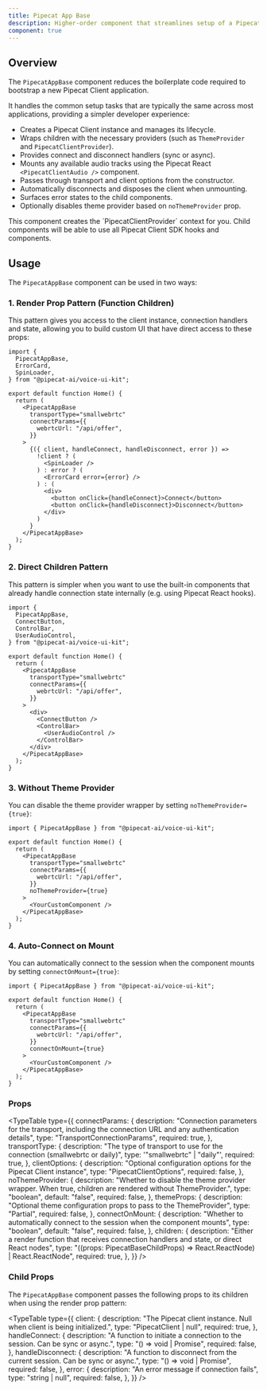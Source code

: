 ```yaml
---
title: Pipecat App Base
description: Higher-order component that streamlines setup of a Pipecat Client instance.
component: true
---
```


## Overview

The `PipecatAppBase` component reduces the boilerplate code required to bootstrap a new Pipecat Client application.

It handles the common setup tasks that are typically the same across most applications, providing a simpler developer experience:

- Creates a Pipecat Client instance and manages its lifecycle.
- Wraps children with the necessary providers (such as `ThemeProvider` and `PipecatClientProvider`).
- Provides connect and disconnect handlers (sync or async).
- Mounts any available audio tracks using the Pipecat React `<PipecatClientAudio />` component.
- Passes through transport and client options from the constructor.
- Automatically disconnects and disposes the client when unmounting.
- Surfaces error states to the child components.
- Optionally disables theme provider based on `noThemeProvider` prop.

<Callout>
  This component creates the `PipecatClientProvider` context for you. Child
  components will be able to use all Pipecat Client SDK hooks and components.
</Callout>

## Usage

The `PipecatAppBase` component can be used in two ways:

### 1. Render Prop Pattern (Function Children)

This pattern gives you access to the client instance, connection handlers and state, allowing you to build custom UI that have direct access to these props:

```tsx
import {
  PipecatAppBase,
  ErrorCard,
  SpinLoader,
} from "@pipecat-ai/voice-ui-kit";

export default function Home() {
  return (
    <PipecatAppBase
      transportType="smallwebrtc"
      connectParams={{
        webrtcUrl: "/api/offer",
      }}
    >
      {({ client, handleConnect, handleDisconnect, error }) =>
        !client ? (
          <SpinLoader />
        ) : error ? (
          <ErrorCard error={error} />
        ) : (
          <div>
            <button onClick={handleConnect}>Connect</button>
            <button onClick={handleDisconnect}>Disconnect</button>
          </div>
        )
      }
    </PipecatAppBase>
  );
}
```

### 2. Direct Children Pattern

This pattern is simpler when you want to use the built-in components that already handle connection state internally (e.g. using Pipecat React hooks).

```tsx
import {
  PipecatAppBase,
  ConnectButton,
  ControlBar,
  UserAudioControl,
} from "@pipecat-ai/voice-ui-kit";

export default function Home() {
  return (
    <PipecatAppBase
      transportType="smallwebrtc"
      connectParams={{
        webrtcUrl: "/api/offer",
      }}
    >
      <div>
        <ConnectButton />
        <ControlBar>
          <UserAudioControl />
        </ControlBar>
      </div>
    </PipecatAppBase>
  );
}
```

### 3. Without Theme Provider

You can disable the theme provider wrapper by setting `noThemeProvider={true}`:

```tsx
import { PipecatAppBase } from "@pipecat-ai/voice-ui-kit";

export default function Home() {
  return (
    <PipecatAppBase
      transportType="smallwebrtc"
      connectParams={{
        webrtcUrl: "/api/offer",
      }}
      noThemeProvider={true}
    >
      <YourCustomComponent />
    </PipecatAppBase>
  );
}
```

### 4. Auto-Connect on Mount

You can automatically connect to the session when the component mounts by setting `connectOnMount={true}`:

```tsx
import { PipecatAppBase } from "@pipecat-ai/voice-ui-kit";

export default function Home() {
  return (
    <PipecatAppBase
      transportType="smallwebrtc"
      connectParams={{
        webrtcUrl: "/api/offer",
      }}
      connectOnMount={true}
    >
      <YourCustomComponent />
    </PipecatAppBase>
  );
}
```

### Props

<TypeTable
  type={{
    connectParams: {
      description:
        "Connection parameters for the transport, including the connection URL and any authentication details",
      type: "TransportConnectionParams",
      required: true,
    },
    transportType: {
      description:
        "The type of transport to use for the connection (smallwebrtc or daily)",
      type: '"smallwebrtc" | "daily"',
      required: true,
    },
    clientOptions: {
      description:
        "Optional configuration options for the Pipecat Client instance",
      type: "PipecatClientOptions",
      required: false,
    },
    noThemeProvider: {
      description:
        "Whether to disable the theme provider wrapper. When true, children are rendered without ThemeProvider.",
      type: "boolean",
      default: "false",
      required: false,
    },
    themeProps: {
      description:
        "Optional theme configuration props to pass to the ThemeProvider",
      type: "Partial<ThemeProviderProps>",
      required: false,
    },
    connectOnMount: {
      description:
        "Whether to automatically connect to the session when the component mounts",
      type: "boolean",
      default: "false",
      required: false,
    },
    children: {
      description:
        "Either a render function that receives connection handlers and state, or direct React nodes",
      type: "((props: PipecatBaseChildProps) => React.ReactNode) | React.ReactNode",
      required: true,
    },
  }}
/>

### Child Props

The `PipecatAppBase` component passes the following props to its children when using the render prop pattern:

<TypeTable
  type={{
    client: {
      description:
        "The Pipecat client instance. Null when client is being initialized.",
      type: "PipecatClient | null",
      required: true,
    },
    handleConnect: {
      description:
        "A function to initiate a connection to the session. Can be sync or async.",
      type: "() => void | Promise<void>",
      required: false,
    },
    handleDisconnect: {
      description:
        "A function to disconnect from the current session. Can be sync or async.",
      type: "() => void | Promise<void>",
      required: false,
    },
    error: {
      description: "An error message if connection fails",
      type: "string | null",
      required: false,
    },
  }}
/>
